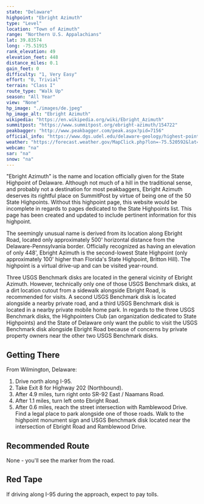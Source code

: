 ```yaml
---
state: "Delaware"
highpoint: "Ebright Azimuth"
type: "Level"
location: "Town of Azimuth"
range: "Northern U.S. Appalachians"
lat: 39.83574
long: -75.51915
rank_elevation: 49
elevation_feet: 448
distance_miles: 0.1
gain_feet: 0
difficulty: "1, Very Easy"
effort: "0, Trivial"
terrain: "Class I"
route_type: "Walk Up"
season: "All Year"
view: "None"
hp_image: "./images/de.jpeg"
hp_image_alt: "Ebright Azimuth"
wikipedia: "https://en.wikipedia.org/wiki/Ebright_Azimuth"
summitpost: "https://www.summitpost.org/ebright-azimuth/154722"
peakbagger: "http://www.peakbagger.com/peak.aspx?pid=7156"
official_info: "https://www.dgs.udel.edu/delaware-geology/highest-point-delaware"
weather: "https://forecast.weather.gov/MapClick.php?lon=-75.520592&lat=39.836476"
webcam: "na"
sar: "na"
snow: "na"
---
```


"Ebright Azimuth" is the name and location officially given for the State Highpoint of Delaware. Although not much of a hill in the traditional sense, and probably not a destination for most peakbaggers, Ebright Azimuth deserves its rightful place on SummitPost by virtue of being one of the 50 State Highpoints. Without this highpoint page, this website would be incomplete in regards to pages dedicated to the State Highpoints list. This page has been created and updated to include pertinent information for this highpoint.

The seemingly unusual name is derived from its location along Ebright Road, located only approximately 500' horizontal distance from the Delaware-Pennsylvania border. Officially recognized as having an elevation of only 448', Ebright Azimuth is the second-lowest State Highpoint (only approximately 100' higher than Florida's State Highpoint, Britton Hill). The highpoint is a virtual drive-up and can be visited year-round.

Three USGS Benchmark disks are located in the general vicinity of Ebright Azimuth. However, technically only one of those USGS Benchmark disks, at a dirt location cutout from a sidewalk alongside Ebright Road, is recommended for visits. A second USGS Benchmark disk is located alongside a nearby private road, and a third USGS Benchmark disk is located in a nearby private mobile home park. In regards to the three USGS Benchmark disks, the Highpointers Club (an organization dedicated to State Highpoints) and the State of Delaware only want the public to visit the USGS Benchmark disk alongside Ebright Road because of concerns by private property owners near the other two USGS Benchmark disks.

## Getting There
From Wilmington, Delaware:
1. Drive north along I-95.
2. Take Exit 8 for Highway 202 (Northbound).
3. After 4.9 miles, turn right onto SR-92 East / Naamans Road.
4. After 1.1 miles, turn left onto Ebright Road.
5. After 0.6 miles, reach the street intersection with Ramblewood Drive. Find a legal place to park alongside one of those roads. Walk to the highpoint monument sign and USGS Benchmark disk located near the intersection of Ebright Road and Ramblewood Drive.

## Recommended Route
None - you'll see the marker from the road.

## Red Tape
If driving along I-95 during the approach, expect to pay tolls.
